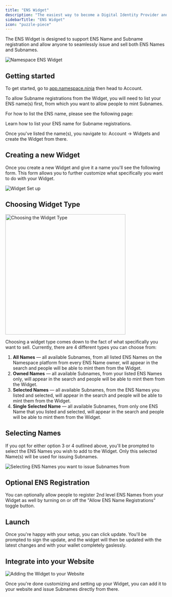 ```yaml
---
title: "ENS Widget"
description: "The easiest way to become a Digital Identity Provider and sell ENS names and subnames from your website."
sidebarTitle: "ENS Widget"
icon: "puzzle-piece"
---
```


The ENS Widget is designed to support ENS Name and Subname registration and allow anyone to seamlessly issue and sell both ENS Names and Subnames.

<img src="/assets/ens-widget-1.png" alt="Namespace ENS Widget" />

## Getting started

To get started, go to [app.namespace.ninja](https://app.namespace.ninja/) then head to Account.

To allow Subname registrations from the Widget, you will need to list your ENS name(s) first, from which you want to allow people to mint Subnames.

For how to list the ENS name, please see the following page:

<Card title="Activate ENS Name" href="./activate-ens-name" arrow="true">
  Learn how to list your ENS name for Subname registrations.
</Card>

Once you've listed the name(s), you navigate to: Account → Widgets and create the Widget from there.

## Creating a new Widget

Once you create a new Widget and give it a name you'll see the following form. This form allows you to further customize what specifically you want to do with your Widget.

<img src="/assets/ens-widget-2.png" alt="Widget Set up" />

## Choosing Widget Type

<img
  src="/assets/ens-widget-3.png"
  alt="Choosing the Widget Type"
  width="375"
/>

Choosing a widget type comes down to the fact of what specifically you want to sell. Currently, there are 4 different types you can choose from:

1. **All Names** — all available Subnames, from all listed ENS Names on the Namespace platform from every ENS Name owner, will appear in the search and people will be able to mint them from the Widget.
2. **Owned Names** — all available Subnames, from your listed ENS Names only, will appear in the search and people will be able to mint them from the Widget.
3. **Selected Names** — all available Subnames, from the ENS Names you listed and selected, will appear in the search and people will be able to mint them from the Widget.
4. **Single Selected Name** — all available Subnames, from only one ENS Name that you listed and selected, will appear in the search and people will be able to mint them from the Widget.

## Selecting Names

If you opt for either option 3 or 4 outlined above, you'll be prompted to select the ENS Names you wish to add to the Widget. Only this selected Name(s) will be used for issuing Subnames.

<img
  src="/assets/ens-widget-4.png"
  alt="Selecting ENS Names you want to issue Subnames from"
/>

## Optional ENS Registration

You can optionally allow people to register 2nd level ENS Names from your Widget as well by turning on or off the "Allow ENS Name Registrations" toggle button.

## Launch

Once you're happy with your setup, you can click update. You'll be prompted to sign the update, and the widget will then be updated with the latest changes and with your wallet completely gaslessly.

## Integrate into your Website

<img src="/assets/ens-widget-5.png" alt="Adding the Widget to your Website" />

Once you're done customizing and setting up your Widget, you can add it to your website and issue Subnames directly from there.
